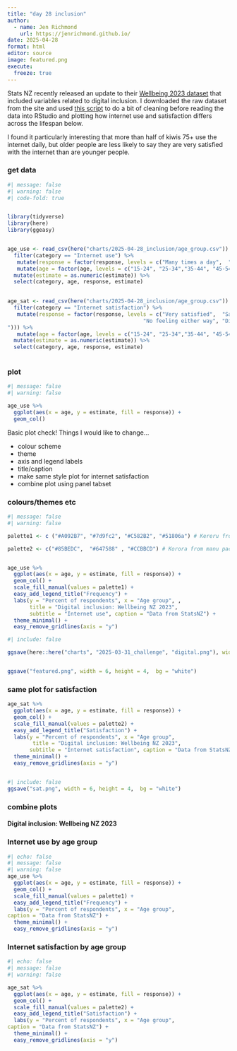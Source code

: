 ```yaml
---
title: "day 28 inclusion"
author:
  - name: Jen Richmond
    url: https://jenrichmond.github.io/
date: 2025-04-28
format: html
editor: source
image: featured.png
execute:
  freeze: true
---
```


Stats NZ recently released an update to their [Wellbeing 2023 dataset](https://www.stats.govt.nz/information-releases/wellbeing-statistics-2023/) that included variables related to digital inclusion. I downloaded the raw dataset from the site and used [this script](https://github.com/jenrichmond/jenrichmond.github.io/blob/main/charts/2025-04-28_inclusion/get_digital_inclusion_data.R) to do a bit of cleaning before reading the data into RStudio and plotting how internet use and satisfaction differs across the lifespan below. 

I found it particularly interesting that more than half of kiwis 75+ use the internet daily, but older people are less likely to say they are very satisfied with the internet than are younger people. 


### get data

```r
#| message: false
#| warning: false
#| code-fold: true


library(tidyverse)
library(here)
library(ggeasy)


age_use <- read_csv(here("charts/2025-04-28_inclusion/age_group.csv")) %>%
  filter(category == "Internet use") %>%
   mutate(response = factor(response, levels = c("Many times a day",  "Once or twice a day",  "A few times a week or less", "Never use it"))) %>%
   mutate(age = factor(age, levels = c("15-24", "25-34","35-44", "45-54","55-64","65-74","75+"))) %>%
  mutate(estimate = as.numeric(estimate)) %>%
  select(category, age, response, estimate)

      
age_sat <- read_csv(here("charts/2025-04-28_inclusion/age_group.csv")) %>%
  filter(category == "Internet satisfaction") %>%
   mutate(response = factor(response, levels = c("Very satisfied",  "Satisfied", 
                                           "No feeling either way", "Dissatisfied/very dissatisfied
"))) %>%
   mutate(age = factor(age, levels = c("15-24", "25-34","35-44", "45-54","55-64","65-74","75+"))) %>%
  mutate(estimate = as.numeric(estimate)) %>%
  select(category, age, response, estimate)
      


```

### plot

```r
#| message: false
#| warning: false

age_use %>%
  ggplot(aes(x = age, y = estimate, fill = response)) +
  geom_col() 

```

Basic plot check! Things I would like to change...

- colour scheme
- theme
- axis and legend labels
- title/caption
- make same style plot for internet satisfaction
- combine plot using panel tabset


### colours/themes etc

```r
#| message: false
#| warning: false

palette1 <- c ("#A092B7", "#7d9fc2", "#C582B2", "#51806a") # Kereru from manu package

palette2 <- c("#85BEDC",  "#647588" , "#CCBBCD") # Korora from manu package


age_use %>%
  ggplot(aes(x = age, y = estimate, fill = response)) +
  geom_col() +
  scale_fill_manual(values = palette1) +
  easy_add_legend_title("Frequency") +
  labs(y = "Percent of respondents", x = "Age group", , 
       title = "Digital inclusion: Wellbeing NZ 2023", 
       subtitle = "Internet use", caption = "Data from StatsNZ") +
  theme_minimal() +
  easy_remove_gridlines(axis = "y") 

```


```r
#| include: false

ggsave(here::here("charts", "2025-03-31_challenge", "digital.png"), width = 6, height = 4,  bg = "white")


ggsave("featured.png", width = 6, height = 4,  bg = "white")
```

### same plot for satisfaction

```r


age_sat %>%
  ggplot(aes(x = age, y = estimate, fill = response)) +
  geom_col() +
  scale_fill_manual(values = palette2) +
  easy_add_legend_title("Satisfaction") +
  labs(y = "Percent of respondents", x = "Age group", 
        title = "Digital inclusion: Wellbeing NZ 2023", 
       subtitle = "Internet satisfaction", caption = "Data from StatsNZ") +
  theme_minimal() +
  easy_remove_gridlines(axis = "y") 



```

```r
#| include: false
ggsave("sat.png", width = 6, height = 4,  bg = "white")

```


### combine plots


#### Digital inclusion: Wellbeing NZ 2023

::: panel-tabset

### Internet use by age group

```r
#| echo: false
#| message: false
#| warning: false
age_use %>%
  ggplot(aes(x = age, y = estimate, fill = response)) +
  geom_col() +
  scale_fill_manual(values = palette1) +
  easy_add_legend_title("Frequency") +
  labs(y = "Percent of respondents", x = "Age group", 
caption = "Data from StatsNZ") +
  theme_minimal() +
  easy_remove_gridlines(axis = "y") 
```

### Internet satisfaction by age group

```r
#| echo: false
#| message: false
#| warning: false

age_sat %>%
  ggplot(aes(x = age, y = estimate, fill = response)) +
  geom_col() +
  scale_fill_manual(values = palette2) +
  easy_add_legend_title("Satisfaction") +
  labs(y = "Percent of respondents", x = "Age group", 
caption = "Data from StatsNZ") +
  theme_minimal() +
  easy_remove_gridlines(axis = "y") 

```

:::

